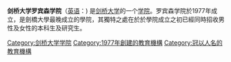 {{multiple issues|
{{expand|time=2018-09-30T16:59:19+00:00}}
{{expert|time=2018-09-30T16:59:19+00:00}}
{{unreferenced|time=2018-09-30T16:59:19+00:00}}
}}
{{Infobox Cambridge college
| name               = 罗宾森学院
| infobox_colour     = #000099
| text_colour        = 
| link_colour        = #FF9900
| image              = [[Image:Robinson_College_Crest.svg|128px]]
| colours            = <td bgcolor="#000099"> </td>
<td bgcolor="#000099"> </td>
<td bgcolor="#000099"> </td>
<td bgcolor="#999999"> </td>
<td bgcolor="#FF9900"> </td>
<td bgcolor="#000099"> </td>
<td bgcolor="#999999"> </td>
<td bgcolor="#999999"> </td>
<td bgcolor="#999999"> </td>
| full_name          = 罗宾森学院
| latin_name         = 
| latin_motto        = 
| english_motto      = 
| founder            = 
| founder_pl         =
| named_for          = 戴维·罗宾森爵士
| established        = 1977年
| old_names          = 
| location           = [http://www.cam.ac.uk/map/v3/drawmap.cgi?mp=main;xx=1210;yy=864;mt=c;ms=100;tl=Robinson%20College 格林威治道]
| women_only         = 
| mature_students    = 
| head_label         = Warden
| head               = 大卫·耶茨
| undergraduates     = 397
| JCR_President      = 
| graduates          = 105
| MCR_President      = 
| SCR_President      = 
| fellows            = 110
| sister_college     = 牛津大学圣凯瑟琳学院
| sister_college_pl  = 
| homepage           = http://www.robinson.cam.ac.uk/
| boat_club = http://www.robinsonrowing.co.uk/
}}

'''剑桥大学罗宾森学院'''（[[英语|英语]]：'''{{lang|en|Robinson College, Cambridge}}''') 是[[剑桥大学|剑桥大学]]的一个[[剑桥大学学院列表|学院]]。罗宾森学院於1977年成立，是劍橋大學最晚成立的學院，其獨特之處在於於學院成立之初已經同時招收男性及女性的本科生及研究生。

{{University of Cambridge}}
[[Category:剑桥大学学院|Category:剑桥大学学院]]
[[Category:1977年創建的教育機構|Category:1977年創建的教育機構]]
[[Category:冠以人名的教育機構|Category:冠以人名的教育機構]]